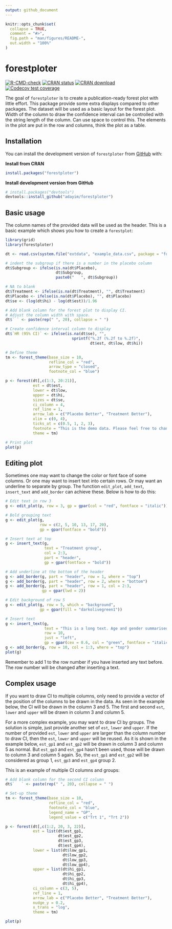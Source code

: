 ```yaml
---
output: github_document
---
```


<!-- README.md is generated from README.Rmd. Please edit that file -->

```r
knitr::opts_chunk$set(
  collapse = TRUE,
  comment = "#>",
  fig.path = "man/figures/README-",
  out.width = "100%"
)
```

# forestploter

<!-- badges: start -->
[![R-CMD-check](https://github.com/adayim/forestploter/workflows/R-CMD-check/badge.svg)](https://github.com/adayim/forestploter/actions)
[![CRAN status](https://www.r-pkg.org/badges/version/forestploter)](https://CRAN.R-project.org/package=forestploter)
[![CRAN download](https://cranlogs.r-pkg.org/badges/grand-total/forestploter)](https://cran.r-project.org/package=forestploter)
[![Codecov test coverage](https://codecov.io/gh/adayim/forestploter/branch/main/graph/badge.svg)](https://app.codecov.io/gh/adayim/forestploter?branch=main)
<!-- badges: end -->

The goal of `forestploter` is to create a publication-ready forest plot with little effort. This package provide some extra displays compared to other packages. The dataset will be used as a basic layout for the forest plot. Width of the column to draw the confidence interval can be controlled with the string length of the column. Can use space to control this. The elements in the plot are put in the row and columns, think the plot as a table.

## Installation

You can install the development version of `forestploter` from [GitHub](https://github.com/adayim/forestploter) with:

**Install from CRAN**
``` r
install.packages("forestploter")
```

**Install development version from GitHub**
```r
# install.packages("devtools")
devtools::install_github("adayim/forestploter")
```

## Basic usage

The column names of the provided data will be used as the header. This is a basic example which shows you how to create a `forestplot`:

```r
library(grid)
library(forestploter)

dt <- read.csv(system.file("extdata", "example_data.csv", package = "forestploter"))

# indent the subgroup if there is a number in the placebo column
dt$Subgroup <- ifelse(is.na(dt$Placebo), 
                      dt$Subgroup,
                      paste0("   ", dt$Subgroup))

# NA to blank
dt$Treatment <- ifelse(is.na(dt$Treatment), "", dt$Treatment)
dt$Placebo <- ifelse(is.na(dt$Placebo), "", dt$Placebo)
dt$se <- (log(dt$hi) - log(dt$est))/1.96

# Add blank column for the forest plot to display CI.
# Adjust the column width with space. 
dt$` ` <- paste(rep(" ", 20), collapse = " ")

# Create confidence interval column to display
dt$`HR (95% CI)` <- ifelse(is.na(dt$se), "",
                             sprintf("%.2f (%.2f to %.2f)",
                                     dt$est, dt$low, dt$hi))

# Define theme
tm <- forest_theme(base_size = 10,
                   refline_col = "red",
                   arrow_type = "closed",
                   footnote_col = "blue")

p <- forest(dt[,c(1:3, 20:21)],
            est = dt$est,
            lower = dt$low, 
            upper = dt$hi,
            sizes = dt$se,
            ci_column = 4,
            ref_line = 1,
            arrow_lab = c("Placebo Better", "Treatment Better"),
            xlim = c(0, 4),
            ticks_at = c(0.5, 1, 2, 3),
            footnote = "This is the demo data. Please feel free to change\nanything you want.",
            theme = tm)

# Print plot
plot(p)

```

## Editing plot
Sometimes one may want to change the color or font face of some columns. Or one may want to insert text into certain rows. Or may want an underline to separate by group. The function `edit_plot`, `add_text`, `insert_text` and `add_border` can achieve these. Below is how to do this:

```r
# Edit text in row 3
g <- edit_plot(p, row = 3, gp = gpar(col = "red", fontface = "italic"))

# Bold grouping text
g <- edit_plot(g,
               row = c(2, 5, 10, 13, 17, 20),
               gp = gpar(fontface = "bold"))

# Insert text at top
g <- insert_text(g,
                 text = "Treatment group",
                 col = 2:3,
                 part = "header",
                 gp = gpar(fontface = "bold"))

# Add underline at the bottom of the header
g <- add_border(g, part = "header", row = 1, where = "top")
g <- add_border(g, part = "header", row = 2, where = "bottom")
g <- add_border(g, part = "header", row = 1, col = 2:3, 
                gp = gpar(lwd = 2))

# Edit background of row 5
g <- edit_plot(g, row = 5, which = "background",
               gp = gpar(fill = "darkolivegreen1"))

# Insert text
g <- insert_text(g,
                 text = "This is a long text. Age and gender summarised above.\nBMI is next",
                 row = 10,
                 just = "left",
                 gp = gpar(cex = 0.6, col = "green", fontface = "italic"))
g <- add_border(g, row = 10, col = 1:3, where = "top")
plot(g)

```

Remember to add 1 to the row number if you have inserted any text before. The row number will be changed after inserting a text.

## Complex usage

If you want to draw CI to multiple columns, only need to provide a vector of the position of the columns to be drawn in the data. As seen in the example below, the CI will be drawn in the column 3 and 5. The first and second `est`, `lower` and `upper` will be drawn in column 3 and column 5. 

For a more complex example, you may want to draw CI by groups. The solution is simple, just provide another set of `est`, `lower` and `upper`. If the number of provided `est`, `lower` and `upper` are larger than the column number to draw CI, then the `est`, `lower` and `upper` will be reused. As it is shown in the example below, `est_gp1` and `est_gp2` will be drawn in column 3 and column 5 as normal. But `est_gp3` and `est_gp4` hasn't been used, those will be drawn to column 3 and column 5 again. So, the `est_gp1` and `est_gp2` will be considered as group 1, `est_gp3` and `est_gp4` group 2.

This is an example of multiple CI columns and groups:

```r

# Add blank column for the second CI column
dt$`   ` <- paste(rep(" ", 20), collapse = " ")

# Set-up theme
tm <- forest_theme(base_size = 10,
                   refline_col = "red",
                   footnote_col = "blue",
                   legend_name = "GP",
                   legend_value = c("Trt 1", "Trt 2"))

p <- forest(dt[,c(1:2, 20, 3, 22)],
            est = list(dt$est_gp1,
                       dt$est_gp2,
                       dt$est_gp3,
                       dt$est_gp4),
            lower = list(dt$low_gp1,
                         dt$low_gp2,
                         dt$low_gp3,
                         dt$low_gp4), 
            upper = list(dt$hi_gp1,
                         dt$hi_gp2,
                         dt$hi_gp3,
                         dt$hi_gp4),
            ci_column = c(3, 5),
            ref_line = 1,
            arrow_lab = c("Placebo Better", "Treatment Better"),
            nudge_y = 0.2,
            x_trans = "log",
            theme = tm)

plot(p)


```


